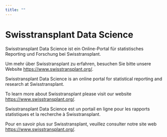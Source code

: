 ```yaml
---
title: ""
---
```


# Swisstransplant Data Science

::: {.content-visible when-profile="deutsch"}
Swisstransplant Data Science ist ein Online-Portal für statistisches Reporting und Forschung bei Swisstransplant.

Um mehr über Swisstransplant zu erfahren, besuchen Sie bitte unsere Website <https://www.swisstransplant.org/>.
:::

::: {.content-visible when-profile="english"}
Swisstransplant Data Science is an online portal for statistical reporting and research at Swisstransplant.

To learn more about Swisstransplant please visit our website <https://www.swisstransplant.org/>.
:::

::: {.content-visible when-profile="francais"}
Swisstransplant Data Science est un portail en ligne pour les rapports statistiques et la recherche à Swisstransplant.

Pour en savoir plus sur Swisstransplant, veuillez consulter notre site web <https://www.swisstransplant.org/>.
:::